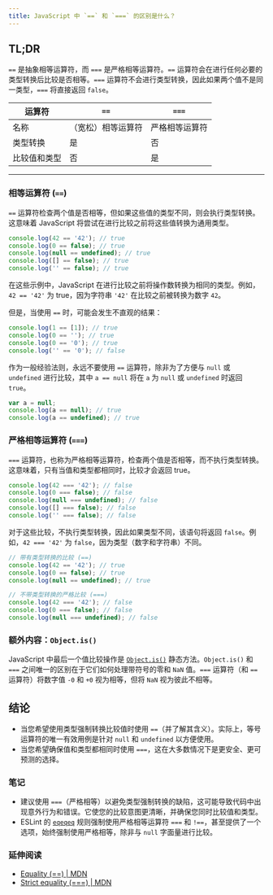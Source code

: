 ```yaml
---
title: JavaScript 中 `==` 和 `===` 的区别是什么？
---
```


## TL;DR

`==` 是抽象相等运算符，而 `===` 是严格相等运算符。`==` 运算符会在进行任何必要的类型转换后比较是否相等。`===` 运算符不会进行类型转换，因此如果两个值不是同一类型，`===` 将直接返回 `false`。

| 运算符 | `==` | `===` |
| --- | --- | --- |
| 名称 | （宽松）相等运算符 | 严格相等运算符 |
| 类型转换 | 是 | 否 |
| 比较值和类型 | 否 | 是 |

***

### 相等运算符 (`==`)

`==` 运算符检查两个值是否相等，但如果这些值的类型不同，则会执行类型转换。这意味着 JavaScript 将尝试在进行比较之前将这些值转换为通用类型。

```js live
console.log(42 == '42'); // true
console.log(0 == false); // true
console.log(null == undefined); // true
console.log([] == false); // true
console.log('' == false); // true
```

在这些示例中，JavaScript 在进行比较之前将操作数转换为相同的类型。例如，`42 == '42'` 为 true，因为字符串 `'42'` 在比较之前被转换为数字 `42`。

但是，当使用 `==` 时，可能会发生不直观的结果：

```js live
console.log(1 == [1]); // true
console.log(0 == ''); // true
console.log(0 == '0'); // true
console.log('' == '0'); // false
```

作为一般经验法则，永远不要使用 `==` 运算符，除非为了方便与 `null` 或 `undefined` 进行比较，其中 `a == null` 将在 `a` 为 `null` 或 `undefined` 时返回 `true`。

```js live
var a = null;
console.log(a == null); // true
console.log(a == undefined); // true
```

### 严格相等运算符 (`===`)

`===` 运算符，也称为严格相等运算符，检查两个值是否相等，而不执行类型转换。这意味着，只有当值和类型都相同时，比较才会返回 true。

```js live
console.log(42 === '42'); // false
console.log(0 === false); // false
console.log(null === undefined); // false
console.log([] === false); // false
console.log('' === false); // false
```

对于这些比较，不执行类型转换，因此如果类型不同，该语句将返回 `false`。例如，`42 === '42'` 为 `false`，因为类型（数字和字符串）不同。

```js live
// 带有类型转换的比较 (==)
console.log(42 == '42'); // true
console.log(0 == false); // true
console.log(null == undefined); // true

// 不带类型转换的严格比较 (===)
console.log(42 === '42'); // false
console.log(0 === false); // false
console.log(null === undefined); // false
```

### 额外内容：`Object.is()`

JavaScript 中最后一个值比较操作是 [`Object.is()`](https://developer.mozilla.org/en-US/docs/Web/JavaScript/Reference/Global_Objects/Object/is) 静态方法。`Object.is()` 和 `===` 之间唯一的区别在于它们如何处理带符号的零和 `NaN` 值。`===` 运算符（和 `==` 运算符）将数字值 `-0` 和 `+0` 视为相等，但将 `NaN` 视为彼此不相等。

## 结论

* 当您希望使用类型强制转换比较值时使用 `==`（并了解其含义）。实际上，等号运算符的唯一有效用例是针对 `null` 和 `undefined` 以方便使用。
* 当您希望确保值和类型都相同时使用 `===`，这在大多数情况下是更安全、更可预测的选择。

### 笔记

* 建议使用 `===`（严格相等）以避免类型强制转换的缺陷，这可能导致代码中出现意外行为和错误。它使您的比较意图更清晰，并确保您同时比较值和类型。
* ESLint 的 [`eqeqeq`](https://eslint.org/docs/latest/rules/eqeqeq) 规则强制使用严格相等运算符 `===` 和 `!==`，甚至提供了一个选项，始终强制使用严格相等，除非与 `null` 字面量进行比较。

### 延伸阅读

* [Equality (==) | MDN](https://developer.mozilla.org/en-US/docs/Web/JavaScript/Reference/Operators/Equality)
* [Strict equality (===) | MDN](https://developer.mozilla.org/en-US/docs/Web/JavaScript/Reference/Operators/Strict_equality)
